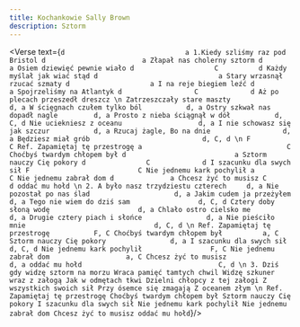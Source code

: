 ```yaml
---
title: Kochankowie Sally Brown
description: Sztorm
---
```



<Verse text={`
     d                              a
1.Kiedy szliśmy raz pod Bristol
     d                        a
Złapał nas cholerny sztorm
    d                             a
Osiem dziewięć pewnie wiało
 d                    C          d
Każdy myślał jak wiać stąd
   d                              a
Stary wrzasnął rzucać szmaty
  d                    a
I na reje biegiem leźć
   d                    a
Spojrzeliśmy na Atlantyk
   d                  C             d
Aż po plecach przeszedł dreszcz
\n
Zatrzeszczały stare maszty               d, a
W ścięgnach czułem tylko ból           d, a
Ostry szkwał nas dopadł nagle         d, a
Prosto z nieba ściągnął w dół           d, C, d
Nie uciekniesz z oceanu                   d, a
I nie schowasz się jak szczur           d, a
Rzucaj żagle, Bo na dnie                  d, a
Będziesz miał grób                            d, C, d
\n
         F                     C
Ref. Zapamiętaj tę przestrogę
     a                                    C
Choćbyś twardym chłopem był
  d                           a
Sztorm nauczy Cię pokory
  d               C             d
I szacunku dla swych sił
 F                           C
Nie jednemu kark pochylił
    a                         C
Nie jednemu zabrał dom
    d              a
Chcesz żyć to musisz
  C               d
oddać mu hołd
\n
2. A było nasz trzydziestu czterech     d, a
Nie pozostał po nas ślad                     d, a
Jakim cudem ja przeżyłem                  d, a
Tego nie wiem do dziś sam                 d, C, d
Cztery doby słoną wodę                      d, a
Chlało ostro cielsko me                       d, a
Drugie cztery piach i słońce                d, a
Nie pieściło mnie                                d, C, d
\n
Ref. Zapamiętaj tę przestrogę           F, C
Choćbyś twardym chłopem był          a, C
Sztorm nauczy Cię pokory                d, a
I szacunku dla swych sił                    d, C, d
Nie jednemu kark pochylił                 F, C
Nie jednemu zabrał dom                   a, C
Chcesz żyć to musisz                        d, a
oddać mu hołd                                  C, d
\n
3. Dziś gdy widzę sztorm na morzu
 Wraca pamięć tamtych chwil
 Widzę szkuner wraz z załogą
Jak w odmętach tkwi
 Dzielni chłopcy z tej załogi
 Z wszystkich swoich sił
Przy ósemce się zmagają
Z oceanem złym
\n
 Ref. Zapamiętaj tę przestrogę
 Choćbyś twardym chłopem był
Sztorm nauczy Cię pokory
 I szacunku dla swych sił
Nie jednemu kark pochylił
Nie jednemu zabrał dom
 Chcesz żyć to musisz oddać mu hołd
`}/>
